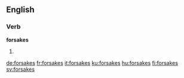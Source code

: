 ==English==

===Verb===
'''forsakes'''

# {{en-third-person singular of|forsake}}

[[de:forsakes]]
[[fr:forsakes]]
[[it:forsakes]]
[[ku:forsakes]]
[[hu:forsakes]]
[[fi:forsakes]]
[[sv:forsakes]]